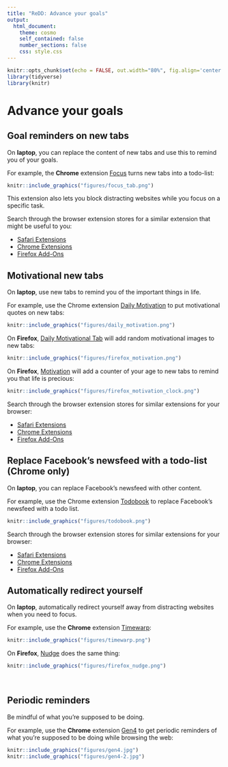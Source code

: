 ```yaml
---
title: "ReDD: Advance your goals"
output:
  html_document:
    theme: cosmo
    self_contained: false
    number_sections: false
    css: style.css
---
```



```r
knitr::opts_chunk$set(echo = FALSE, out.width="80%", fig.align='center')
library(tidyverse)
library(knitr)
```

# Advance your goals {.tabset}
## Goal reminders on new tabs
On **laptop**, you can replace the content of new tabs and use this to remind you of your goals.

For example, the **Chrome** extension [Focus](https://chrome.google.com/webstore/detail/focus/paipcheolflniajdfeglfpddafcklepg?hl=gb) turns new tabs into a todo-list:

```r
knitr::include_graphics("figures/focus_tab.png")
```

This extension also lets you block distracting websites while you focus on a specific task.

Search through the browser extension stores for a similar extension that might be useful to you:

- [Safari Extensions](https://safari-extensions.apple.com)
- [Chrome Extensions](https://chrome.google.com/webstore/category/extensions?hl=en)
- [Firefox Add-Ons](https://addons.mozilla.org/en-GB/firefox/)


## Motivational new tabs
On **laptop**, use new tabs to remind you of the important things in life.

For example, use the Chrome extension [Daily Motivation](https://chrome.google.com/webstore/detail/daily-motivation-motivati/nonnkklkpbokmppgochfdamhihaijdin?hl=gb) to put motivational quotes on new tabs:

```r
knitr::include_graphics("figures/daily_motivation.png")
```

On **Firefox**, [Daily Motivational Tab](https://addons.mozilla.org/en-US/firefox/addon/daily-motivational-tab/?src=search) will add random motivational images to new tabs:

```r
knitr::include_graphics("figures/firefox_motivation.png")
```

On **Firefox**, [Motivation](https://addons.mozilla.org/en-US/firefox/addon/motivation-new-tab/?src=search) will add a counter of your age to new tabs to remind you that life is precious:

```r
knitr::include_graphics("figures/firefox_motivation_clock.png")
```


Search through the browser extension stores for similar extensions for your browser:

- [Safari Extensions](https://safari-extensions.apple.com)
- [Chrome Extensions](https://chrome.google.com/webstore/category/extensions?hl=en)
- [Firefox Add-Ons](https://addons.mozilla.org/en-GB/firefox/)


## Replace Facebook's newsfeed with a todo-list (Chrome only)
On **laptop**, you can replace Facebook's newsfeed with other content.

For example, use the Chrome extension [Todobook](https://chrome.google.com/webstore/detail/todobook/ihbejplhkeifejcpijadinaicidddbde?hl=gb) to replace Facebook's newsfeed with a todo list.

```r
knitr::include_graphics("figures/todobook.png")
```

Search through the browser extension stores for similar extensions for your browser:

- [Safari Extensions](https://safari-extensions.apple.com)
- [Chrome Extensions](https://chrome.google.com/webstore/category/extensions?hl=en)
- [Firefox Add-Ons](https://addons.mozilla.org/en-GB/firefox/)

## Automatically redirect yourself
On **laptop**, automatically redirect yourself away from distracting websites when you need to focus.

For example, use the **Chrome** extension [Timewarp](https://chrome.google.com/webstore/detail/timewarp/mmmhadpnjmokjbmgamifipkjddhlfkhi?hl=gb):

```r
knitr::include_graphics("figures/timewarp.png")
```

On **Firefox**, [Nudge](https://addons.mozilla.org/en-US/firefox/addon/nudge-me/?src=search) does the same thing:

```r
knitr::include_graphics("figures/firefox_nudge.png")
```

<br>


## Periodic reminders
Be mindful of what you're supposed to be doing.

For example, use the **Chrome** extension [Gen4](https://chrome.google.com/webstore/detail/gen4/pjkdlacnjfgkdbpojjfalmehngmlegnd/related?hl=gb) to get periodic reminders of what you're supposed to be doing while browsing the web:

```r
knitr::include_graphics("figures/gen4.jpg")
knitr::include_graphics("figures/gen4-2.jpg")
```
